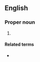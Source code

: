==English==

===Proper noun===
{{en-proper noun}}

# {{abbreviation of|en|1 Timothy}}

====Related terms====
* {{l|en|2 Tim.}}